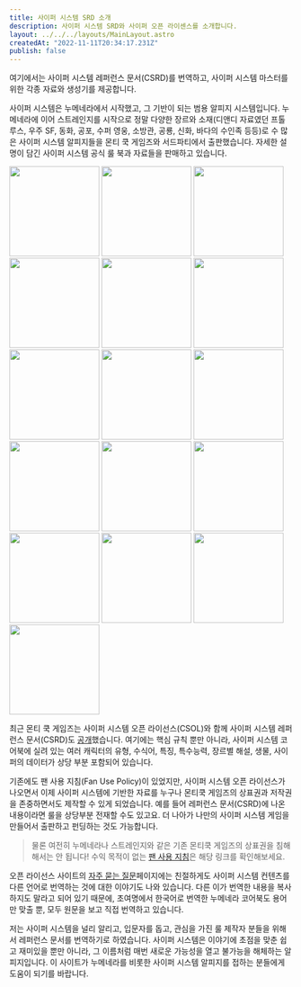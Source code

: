 ```yaml
---
title: 사이퍼 시스템 SRD 소개
description: 사이퍼 시스템 SRD와 사이퍼 오픈 라이센스를 소개합니다.
layout: ../../../layouts/MainLayout.astro
createdAt: "2022-11-11T20:34:17.231Z"
publish: false
---
```


여기에서는 사이퍼 시스템 레퍼런스 문서(CSRD)를 번역하고, 사이퍼 시스템 마스터를 위한 각종 자료와 생성기를 제공합니다.

사이퍼 시스템은 누메네라에서 시작했고, 그 기반이 되는 범용 알피지 시스템입니다. 누메네라에 이어 스트레인지를 시작으로 정말 다양한 장르와 소재(디앤디 자료였던 프톨루스, 우주 SF, 동화, 공포, 수퍼 영웅, 소방관, 공룡, 신화, 바다의 수인족 등등)로 수 많은 사이퍼 시스템 알피지들을 몬티 쿡 게임즈와 서드파티에서 출판했습니다. 자세한 설명이 담긴 사이퍼 시스템 공식 룰 북과 자료들을 판매하고 있습니다.

<div class="books grid grid-cols-4 w-fit">
  <Image format="webp" width="160px" aspectRatio={31/40} src="https://d1vzi28wh99zvq.cloudfront.net/images/4952/289943.jpg" />
  <Image format="webp" width="160px" aspectRatio={31/40} src="https://d1vzi28wh99zvq.cloudfront.net/images/4952/114133.jpg" />
  <Image format="webp" width="160px" aspectRatio={31/40} src="https://d1vzi28wh99zvq.cloudfront.net/images/4952/129405.jpg" />
  <Image format="webp" width="160px" aspectRatio={31/40} src="https://d1vzi28wh99zvq.cloudfront.net/images/4952/344033.jpg" />

  <Image format="webp" width="160px" aspectRatio={31/40} src="https://d1vzi28wh99zvq.cloudfront.net/images/4952/296000.jpg" />
  <Image format="webp" width="160px" aspectRatio={31/40} src="https://d1vzi28wh99zvq.cloudfront.net/images/4952/337265.jpg" />
  <Image format="webp" width="160px" aspectRatio={31/40} src="https://d1vzi28wh99zvq.cloudfront.net/images/4952/303266.jpg" />
  <Image format="webp" width="160px" aspectRatio={31/40} src="https://d1vzi28wh99zvq.cloudfront.net/images/4952/327782.jpg" />

  <Image format="webp" width="160px" aspectRatio={31/40} src="https://d1vzi28wh99zvq.cloudfront.net/images/4952/379046.jpg" />
  <Image format="webp" width="160px" aspectRatio={31/40} src="https://d1vzi28wh99zvq.cloudfront.net/images/4952/392831.jpg" />
  <Image format="webp" width="160px" aspectRatio={31/40} src="https://d1vzi28wh99zvq.cloudfront.net/images/4952/186171.jpg" />
  <Image format="webp" width="160px" aspectRatio={31/40} src="https://d1vzi28wh99zvq.cloudfront.net/images/4952/227681.jpg" />

  <Image format="webp" width="160px" aspectRatio={31/40} src="https://d1vzi28wh99zvq.cloudfront.net/images/4952/210058.jpg" />
  <Image format="webp" width="160px" aspectRatio={31/40} src="https://d1vzi28wh99zvq.cloudfront.net/images/4952/397201.jpg" />
  <Image format="webp" width="160px" aspectRatio={31/40} src="https://cf.geekdo-images.com/1WpzRO1HSY4Xy7j0FTgLUQ__imagepage/img/WaNwg6aLlUIftP3Af2Bad_DT6BU=/fit-in/900x600/filters:no_upscale():strip_icc()/pic6544437.jpg" />
  <Image format="webp" width="160px" aspectRatio={31/40} src="https://d1vzi28wh99zvq.cloudfront.net/images/11747/223730.png" />
</div>

최근 몬티 쿡 게임즈는 사이퍼 시스템 오픈 라이선스(CSOL)와 함께 사이퍼 시스템 레퍼런스 문서(CSRD)도 [공개](https://csol.montecookgames.com/)했습니다. 여기에는 핵심 규칙 뿐만 아니라, 사이퍼 시스템 코어북에 실려 있는 여러 캐릭터의 유형, 수식어, 특징, 특수능력, 장르별 해설, 생물, 사이퍼의 데이터가 상당 부분 포함되어 있습니다.

기존에도 팬 사용 지침(Fan Use Policy)이 있었지만, 사이퍼 시스템 오픈 라이선스가 나오면서 이제 사이퍼 시스템에 기반한 자료를 누구나 몬티쿡 게임즈의 상표권과 저작권을 존중하면서도 제작할 수 있게 되었습니다. 예를 들어 레퍼런스 문서(CSRD)에 나온 내용이라면 룰을 상당부분 전재할 수도 있고요. 더 나아가 나만의 사이퍼 시스템 게임을 만들어서 출판하고 펀딩하는 것도 가능합니다.

> 물론 여전히 누메네라나 스트레인지와 같은 기존 몬티쿡 게임즈의 상표권을 침해해서는 안 됩니다! 수익 목적이 없는 [팬 사용 지침](https://www.montecookgames.com/fan-support/fan-use-policy/)은 해당 링크를 확인해보세요. 

오픈 라이선스 사이트의 [자주 묻는 질문](https://csol.montecookgames.com/faq/)페이지에는 친절하게도 사이퍼 시스템 컨텐츠를 다른 언어로 번역하는 것에 대한 이야기도 나와 있습니다. 다른 이가 번역한 내용을 복사하지도 말라고 되어 있기 때문에, 초여명에서 한국어로 번역한 누메네라 코어북도 용어만 맞출 뿐, 모두 원문을 보고 직접 번역하고 있습니다.

저는 사이퍼 시스템을 널리 알리고, 입문자를 돕고, 관심을 가진 룰 제작자 분들을 위해서 레퍼런스 문서를 번역하기로 하였습니다. 사이퍼 시스템은 이야기에 초점을 맞춘 쉽고 재미있을 뿐만 아니라, 그 이름처럼 매번 새로운 가능성을 열고 불가능을 해체하는 알피지입니다. 이 사이트가 누메네라를 비롯한 사이퍼 시스템 알피지를 접하는 분들에게 도움이 되기를 바랍니다.